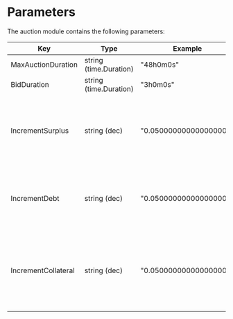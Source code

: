 

# Parameters

The auction module contains the following parameters:

| Key                 | Type                   | Example                | Description                                                                           |
| ------------------- | ---------------------- | ---------------------- | ------------------------------------------------------------------------------------- |
| MaxAuctionDuration  | string (time.Duration) | "48h0m0s"              |                                                                                       |
| BidDuration         | string (time.Duration) | "3h0m0s"               |                                                                                       |
| IncrementSurplus    | string (dec)           | "0.050000000000000000" | percentage change in bid required for a new bid on a surplus auction                  |
| IncrementDebt       | string (dec)           | "0.050000000000000000" | percentage change in lot required for a new bid on a debt auction                     |
| IncrementCollateral | string (dec)           | "0.050000000000000000" | percentage change in either bid or lot required for a new bid on a collateral auction |

